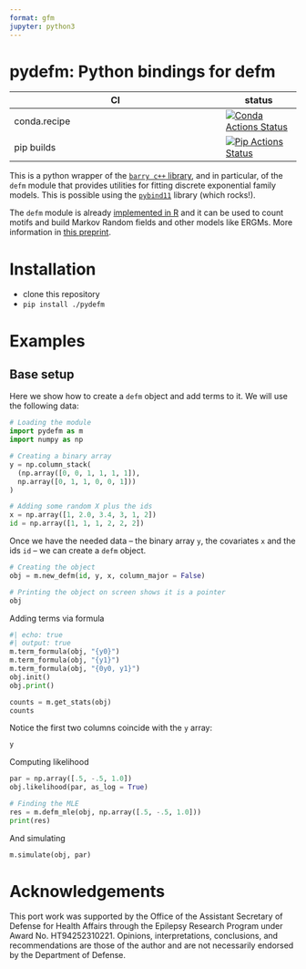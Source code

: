 ```yaml
---
format: gfm
jupyter: python3
---
```


# pydefm: Python bindings for defm


|      CI              | status |
|----------------------|--------|
| conda.recipe         | [![Conda Actions Status][actions-conda-badge]][actions-conda-link] |
| pip builds           | [![Pip Actions Status][actions-pip-badge]][actions-pip-link] |

This is a python wrapper of the [`barry c++` library][barry-git], and in
particular, of the `defm` module that provides utilities for fitting
discrete exponential family models. This is possible using the
[`pybind11`][] library (which rocks!).

[`pybind11`]: https://pybind11.readthedocs.io/en/stable/

The `defm` module is already
[implemented in R](https://github.com/UofUEpiBio/defm){target="_blank"} and it
can be used to count motifs and build Markov Random fields and other models like
ERGMs. More information in [this preprint](https://arxiv.org/abs/2211.00627).


[barry-git]: https://github.com/USCbiostats/barry
[gitter-badge]:            https://badges.gitter.im/pybind/Lobby.svg
[gitter-link]:             https://gitter.im/pybind/Lobby
[actions-badge]:           https://github.com/UofUEpiBio/pydefm/workflows/Tests/badge.svg
[actions-conda-link]:      https://github.com/UofUEpiBio/pydefm/actions?query=workflow%3AConda
[actions-conda-badge]:     https://github.com/UofUEpiBio/pydefm/actions/workflows/conda.yml/badge.svg
[actions-pip-link]:        https://github.com/UofUEpiBio/pydefm/actions?query=workflow%3APip
[actions-pip-badge]:       https://github.com/UofUEpiBio/pydefm/actions/workflows/pip.yml/badge.svg
[actions-wheels-link]:     https://github.com/UofUEpiBio/pydefm/actions?query=workflow%3AWheels
[actions-wheels-badge]:    https://github.com/UofUEpiBio/pydefm/workflows/Wheels/badge.svg

# Installation


- clone this repository
- `pip install ./pydefm`


# Examples 

## Base setup

Here we show how to create a `defm` object and add terms to it. We will use the following data:

```python
# Loading the module
import pydefm as m
import numpy as np

# Creating a binary array
y = np.column_stack(
  (np.array([0, 0, 1, 1, 1, 1]),
  np.array([0, 1, 1, 0, 0, 1]))
)

# Adding some random X plus the ids
x = np.array([1, 2.0, 3.4, 3, 1, 2])
id = np.array([1, 1, 1, 2, 2, 2])
```

Once we have the needed data -- the binary array `y`, the covariates `x` and the ids `id` -- we can create a `defm` object.  

```python
# Creating the object
obj = m.new_defm(id, y, x, column_major = False)

# Printing the object on screen shows it is a pointer
obj
```

Adding terms via formula

```python
#| echo: true
#| output: true
m.term_formula(obj, "{y0}")
m.term_formula(obj, "{y1}")
m.term_formula(obj, "{0y0, y1}")
obj.init()
obj.print() 
```

```python
counts = m.get_stats(obj)
counts
```

Notice the first two columns coincide with the `y` array:

```python
y
```

Computing likelihood

```python
par = np.array([.5, -.5, 1.0])
obj.likelihood(par, as_log = True)

# Finding the MLE
res = m.defm_mle(obj, np.array([.5, -.5, 1.0]))
print(res)

```

And simulating

```python
m.simulate(obj, par)
```



[`cibuildwheel`]:          https://cibuildwheel.readthedocs.io


# Acknowledgements

This port work was supported by the Office of the Assistant Secretary of Defense for Health Affairs through the Epilepsy Research Program under Award No. HT94252310221. Opinions, interpretations, conclusions, and recommendations are those of the author and are not necessarily endorsed by the Department of Defense.
